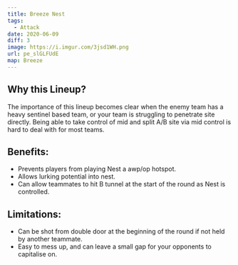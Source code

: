 ```yaml
---
title: Breeze Nest
tags:
  - Attack
date: 2020-06-09
diff: 3
image: https://i.imgur.com/3jsd1WH.png
url: pe_slGLFUdE
map: Breeze
---
```


## Why this Lineup?

The importance of this lineup becomes clear when the enemy team
has a heavy sentinel based team, or your team is struggling to
penetrate site directly. Being able to take control of mid and
split A/B site via mid control is hard to deal with for most
teams.

## Benefits:

- Prevents players from playing Nest a awp/op hotspot.
- Allows lurking potential into nest.
- Can allow teammates to hit B tunnel at the start of the round
  as Nest is controlled.

## Limitations:

- Can be shot from double door at the beginning of the round if
  not held by another teammate.
- Easy to mess up, and can leave a small gap for your opponents
  to capitalise on.
